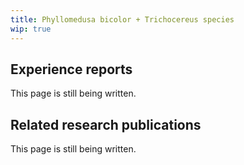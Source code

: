 ---
title: Phyllomedusa bicolor + Trichocereus species
wip: true
---

## Experience reports

This page is still being written.

## Related research publications

This page is still being written.

